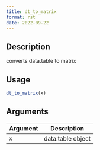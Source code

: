 ```yaml
--- 
title: dt_to_matrix 
format: rst 
date: 2022-09-22 
--- 
```


## Description

converts data.table to matrix


## Usage

```r
dt_to_matrix(x)
```


## Arguments

Argument      |Description
------------- |----------------
`x`     |     data.table object


